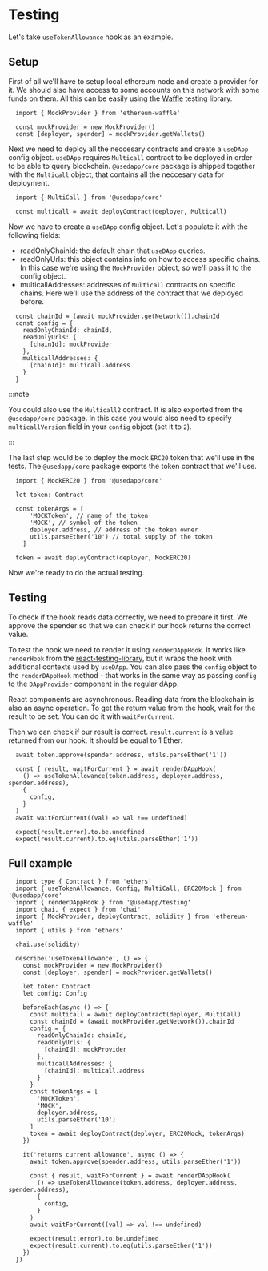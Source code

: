 # Testing

Let's take ``useTokenAllowance`` hook as an example.

## Setup

First of all we'll have to setup local ethereum node and create a provider for it. We should also have access to some accounts on this network with some funds on them. All this can be easily using the [Waffle](https://github.com/TrueFiEng/Waffle) testing library.

```tsx
  import { MockProvider } from 'ethereum-waffle'

  const mockProvider = new MockProvider()
  const [deployer, spender] = mockProvider.getWallets()
```

Next we need to deploy all the neccesary contracts and create a ``useDApp`` config object. ``useDApp`` requires ``Multicall`` contract to be deployed in order to be able to query blockchain. ``@usedapp/core`` package is shipped together with the ``Multicall`` object, that contains all the neccesary data for deployment.

```tsx
  import { MultiCall } from '@usedapp/core'

  const multicall = await deployContract(deployer, Multicall)
```

Now we have to create a ``useDApp`` config object. Let's populate it with the following fields:
  - readOnlyChainId: the default chain that ``useDApp`` queries.
  - readOnlyUrls: this object contains info on how to access specific chains. In this case we're using the ``MockProvider`` object, so we'll pass it to the config object.
  - multicallAddresses: addresses of ``Multicall`` contracts on specific chains. Here we'll use the address of the contract that we deployed before.

```tsx
  const chainId = (await mockProvider.getNetwork()).chainId
  const config = {
    readOnlyChainId: chainId,
    readOnlyUrls: {
      [chainId]: mockProvider
    },
    multicallAddresses: {
      [chainId]: multicall.address
    }
  }
```

:::note

You could also use the ``Multicall2`` contract. It is also exported from the ``@usedapp/core`` package. In this case you would also need to specify ``multicallVersion`` field in your ``config`` object (set it to `2`).

:::

The last step would be to deploy the mock ``ERC20`` token that we'll use in the tests. The ``@usedapp/core`` package exports the token contract that we'll use.

```tsx
  import { MockERC20 } from '@usedapp/core'

  let token: Contract

  const tokenArgs = [
      'MOCKToken', // name of the token
      'MOCK', // symbol of the token
      deployer.address, // address of the token owner
      utils.parseEther('10') // total supply of the token
    ]

  token = await deployContract(deployer, MockERC20)
```

Now we're ready to do the actual testing.

## Testing

To check if the hook reads data correctly, we need to prepare it first. We approve the spender so that we can check if our hook returns the correct value.

To test the hook we need to render it using ``renderDAppHook``. It works like ``renderHook`` from the [react-testing-library](https://testing-library.com/docs/react-testing-library/intro/),
but it wraps the hook with additional contexts used by ``useDApp``. You can also pass the ``config`` object to the ``renderDAppHook`` method - that works in the same way as passing ``config`` to the ``DAppProvider`` component in the regular dApp.

React components are asynchronous. Reading data from the blockchain is also an async operation.
To get the return value from the hook, wait for the result to be set. You can do it with ``waitForCurrent``.

Then we can check if our result is correct. ``result.current`` is a value returned from our hook. It should be equal to 1 Ether.

```tsx
  await token.approve(spender.address, utils.parseEther('1'))

  const { result, waitForCurrent } = await renderDAppHook(
    () => useTokenAllowance(token.address, deployer.address, spender.address),
    {
      config,
    }
  )
  await waitForCurrent((val) => val !== undefined)

  expect(result.error).to.be.undefined
  expect(result.current).to.eq(utils.parseEther('1'))
```

## Full example

```tsx
  import type { Contract } from 'ethers'
  import { useTokenAllowance, Config, MultiCall, ERC20Mock } from '@usedapp/core'
  import { renderDAppHook } from '@usedapp/testing'
  import chai, { expect } from 'chai'
  import { MockProvider, deployContract, solidity } from 'ethereum-waffle'
  import { utils } from 'ethers'

  chai.use(solidity)

  describe('useTokenAllowance', () => {
    const mockProvider = new MockProvider()
    const [deployer, spender] = mockProvider.getWallets()

    let token: Contract
    let config: Config

    beforeEach(async () => {
      const multicall = await deployContract(deployer, MultiCall)
      const chainId = (await mockProvider.getNetwork()).chainId
      config = {
        readOnlyChainId: chainId,
        readOnlyUrls: {
          [chainId]: mockProvider
        },
        multicallAddresses: {
          [chainId]: multicall.address
        }
      }
      const tokenArgs = [
        'MOCKToken',
        'MOCK',
        deployer.address,
        utils.parseEther('10')
      ]
      token = await deployContract(deployer, ERC20Mock, tokenArgs)
    })

    it('returns current allowance', async () => {
      await token.approve(spender.address, utils.parseEther('1'))

      const { result, waitForCurrent } = await renderDAppHook(
        () => useTokenAllowance(token.address, deployer.address, spender.address),
        {
          config,
        }
      )
      await waitForCurrent((val) => val !== undefined)

      expect(result.error).to.be.undefined
      expect(result.current).to.eq(utils.parseEther('1'))
    })
  })
```
